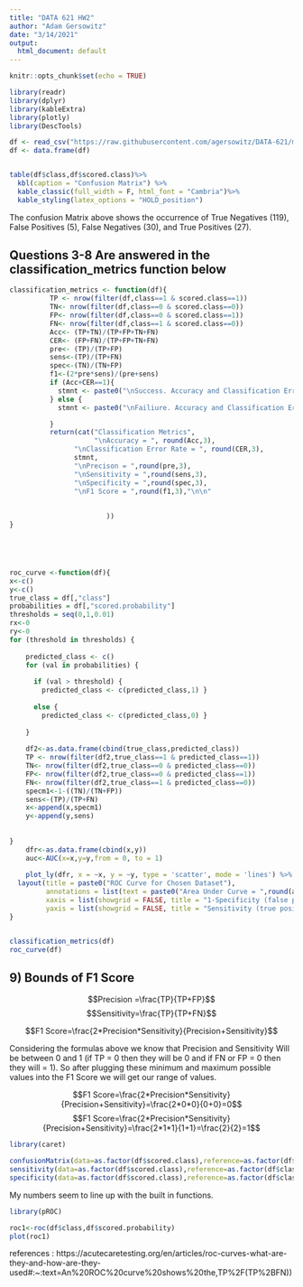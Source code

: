 ```yaml
---
title: "DATA 621 HW2"
author: "Adam Gersowitz"
date: "3/14/2021"
output:
  html_document: default
---
```


```r
knitr::opts_chunk$set(echo = TRUE)
```


```r
library(readr)
library(dplyr)
library(kableExtra)
library(plotly)
library(DescTools)

df <- read_csv("https://raw.githubusercontent.com/agersowitz/DATA-621/main/classification.txt")
df <- data.frame(df)


table(df$class,df$scored.class)%>%
  kbl(caption = "Confusion Matrix") %>%
  kable_classic(full_width = F, html_font = "Cambria")%>%
  kable_styling(latex_options = "HOLD_position")

```

The confusion Matrix above shows the occurrence of True Negatives (119), False Positives (5), False Negatives (30), and True Positives (27).


## Questions 3-8 Are answered in the classification_metrics function below

```r

classification_metrics <- function(df){
          TP <- nrow(filter(df,class==1 & scored.class==1))
          TN<- nrow(filter(df,class==0 & scored.class==0))
          FP<- nrow(filter(df,class==0 & scored.class==1))
          FN<- nrow(filter(df,class==1 & scored.class==0))
          Acc<- (TP+TN)/(TP+FP+TN+FN)
          CER<- (FP+FN)/(TP+FP+TN+FN)
          pre<- (TP)/(TP+FP)
          sens<-(TP)/(TP+FN)
          spec<-(TN)/(TN+FP)
          f1<-(2*pre*sens)/(pre+sens)
          if (Acc+CER==1){
            stmnt <- paste0("\nSuccess. Accuracy and Classification Error Rate sum to 1.")
          } else {
            stmnt <- paste0("\nFailiure. Accuracy and Classification Error Rate do not sum to 1.")

          }
          return(cat("Classification Metrics",
                     "\nAccuracy = ", round(Acc,3),
                "\nClassification Error Rate = ", round(CER,3),
                stmnt,
                "\nPrecison = ",round(pre,3),
                "\nSensitivity = ",round(sens,3),
                "\nSpecificity = ",round(spec,3),
                "\nF1 Score = ",round(f1,3),"\n\n"
                        
                        
                        ))
}





roc_curve <-function(df){
x<-c()
y<-c()
true_class = df[,"class"]
probabilities = df[,"scored.probability"]
thresholds = seq(0,1,0.01) 
rx<-0
ry<-0
for (threshold in thresholds) {
    
    predicted_class <- c()
    for (val in probabilities) {
      
      if (val > threshold) {
        predicted_class <- c(predicted_class,1) }
        
      else {
        predicted_class <- c(predicted_class,0) }
    
    }
    
    df2<-as.data.frame(cbind(true_class,predicted_class))
    TP <- nrow(filter(df2,true_class==1 & predicted_class==1))
    TN<- nrow(filter(df2,true_class==0 & predicted_class==0))
    FP<- nrow(filter(df2,true_class==0 & predicted_class==1))
    FN<- nrow(filter(df2,true_class==1 & predicted_class==0))
    specm1<-1-((TN)/(TN+FP))
    sens<-(TP)/(TP+FN)
    x<-append(x,specm1)
    y<-append(y,sens)
    
    
}
    dfr<-as.data.frame(cbind(x,y))
    auc<-AUC(x=x,y=y,from = 0, to = 1)
    
    plot_ly(dfr, x = ~x, y = ~y, type = 'scatter', mode = 'lines') %>% 
  layout(title = paste0("ROC Curve for Chosen Dataset"),
         annotations = list(text = paste0("Area Under Curve = ",round(auc,3)),  x = .75, y = .25,showarrow=FALSE ),
         xaxis = list(showgrid = FALSE, title = "1-Specificity (false positive rate)"),
         yaxis = list(showgrid = FALSE, title = "Sensitivity (true positive rate)"))
}


classification_metrics(df)
roc_curve(df)
```

## 9) Bounds of F1 Score

$$Precision =\frac{TP}{TP+FP}$$
$$Sensitivity=\frac{TP}{TP+FN}$$

$$F1 Score=\frac{2*Precision*Sensitivity}{Precision+Sensitivity}$$

Considering the formulas above we know that Precision and Sensitivity Will be between 0 and 1 (if TP = 0 then they will be 0 and if FN or FP = 0 then they will = 1). So after plugging these minimum and maximum possible values into the F1 Score we will get our range of values.

$$F1 Score=\frac{2*Precision*Sensitivity}{Precision+Sensitivity}=\frac{2*0*0}{0+0}=0$$
$$F1 Score=\frac{2*Precision*Sensitivity}{Precision+Sensitivity}=\frac{2*1*1}{1+1}=\frac{2}{2}=1$$


```r
library(caret)

confusionMatrix(data=as.factor(df$scored.class),reference=as.factor(df$class), positive = "1")
sensitivity(data=as.factor(df$scored.class),reference=as.factor(df$class), positive = "1")
specificity(data=as.factor(df$scored.class),reference=as.factor(df$class), negative = "0")
```

My numbers seem to line up with the built in functions.


```r
library(pROC)

roc1<-roc(df$class,df$scored.probability)
plot(roc1)
```




references : https://acutecaretesting.org/en/articles/roc-curves-what-are-they-and-how-are-they-used#:~:text=An%20ROC%20curve%20shows%20the,TP%2F(TP%2BFN))












